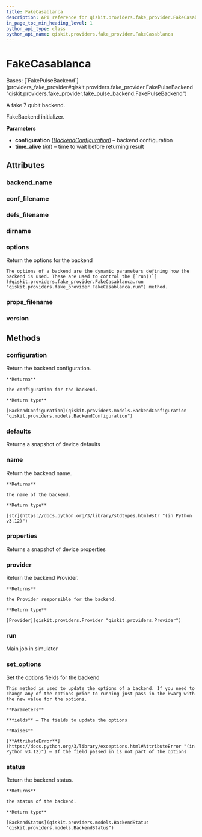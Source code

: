 ```yaml
---
title: FakeCasablanca
description: API reference for qiskit.providers.fake_provider.FakeCasablanca
in_page_toc_min_heading_level: 1
python_api_type: class
python_api_name: qiskit.providers.fake_provider.FakeCasablanca
---
```


# FakeCasablanca

<Class id="qiskit.providers.fake_provider.FakeCasablanca" isDedicatedPage={true} github="https://github.com/qiskit/qiskit/tree/stable/0.45/qiskit/providers/fake_provider/backends/casablanca/fake_casablanca.py" signature="qiskit.providers.fake_provider.FakeCasablanca">
  Bases: [`FakePulseBackend`](providers_fake_provider#qiskit.providers.fake_provider.FakePulseBackend "qiskit.providers.fake_provider.fake_pulse_backend.FakePulseBackend")

  A fake 7 qubit backend.

  FakeBackend initializer.

  **Parameters**

  *   **configuration** ([*BackendConfiguration*](qiskit.providers.models.BackendConfiguration "qiskit.providers.models.BackendConfiguration")) – backend configuration
  *   **time\_alive** ([*int*](https://docs.python.org/3/library/functions.html#int "(in Python v3.12)")) – time to wait before returning result

  ## Attributes

  ### backend\_name

  <Attribute id="qiskit.providers.fake_provider.FakeCasablanca.backend_name" name="backend_name" attributeValue="'fake_casablanca'" />

  ### conf\_filename

  <Attribute id="qiskit.providers.fake_provider.FakeCasablanca.conf_filename" name="conf_filename" attributeValue="'conf_casablanca.json'" />

  ### defs\_filename

  <Attribute id="qiskit.providers.fake_provider.FakeCasablanca.defs_filename" name="defs_filename" attributeValue="'defs_casablanca.json'" />

  ### dirname

  <Attribute id="qiskit.providers.fake_provider.FakeCasablanca.dirname" name="dirname" attributeValue="'/home/runner/work/qiskit/qiskit/qiskit/providers/fake_provider/backends/casablanca'" />

  ### options

  <Attribute id="qiskit.providers.fake_provider.FakeCasablanca.options" name="options">
    Return the options for the backend

    The options of a backend are the dynamic parameters defining how the backend is used. These are used to control the [`run()`](#qiskit.providers.fake_provider.FakeCasablanca.run "qiskit.providers.fake_provider.FakeCasablanca.run") method.
  </Attribute>

  ### props\_filename

  <Attribute id="qiskit.providers.fake_provider.FakeCasablanca.props_filename" name="props_filename" attributeValue="'props_casablanca.json'" />

  ### version

  <Attribute id="qiskit.providers.fake_provider.FakeCasablanca.version" name="version" attributeValue="1" />

  ## Methods

  ### configuration

  <Function id="qiskit.providers.fake_provider.FakeCasablanca.configuration" name="configuration" signature="configuration()">
    Return the backend configuration.

    **Returns**

    the configuration for the backend.

    **Return type**

    [BackendConfiguration](qiskit.providers.models.BackendConfiguration "qiskit.providers.models.BackendConfiguration")
  </Function>

  ### defaults

  <Function id="qiskit.providers.fake_provider.FakeCasablanca.defaults" name="defaults" signature="defaults()">
    Returns a snapshot of device defaults
  </Function>

  ### name

  <Function id="qiskit.providers.fake_provider.FakeCasablanca.name" name="name" signature="name()">
    Return the backend name.

    **Returns**

    the name of the backend.

    **Return type**

    [str](https://docs.python.org/3/library/stdtypes.html#str "(in Python v3.12)")
  </Function>

  ### properties

  <Function id="qiskit.providers.fake_provider.FakeCasablanca.properties" name="properties" signature="properties()">
    Returns a snapshot of device properties
  </Function>

  ### provider

  <Function id="qiskit.providers.fake_provider.FakeCasablanca.provider" name="provider" signature="provider()">
    Return the backend Provider.

    **Returns**

    the Provider responsible for the backend.

    **Return type**

    [Provider](qiskit.providers.Provider "qiskit.providers.Provider")
  </Function>

  ### run

  <Function id="qiskit.providers.fake_provider.FakeCasablanca.run" name="run" signature="run(run_input, **kwargs)">
    Main job in simulator
  </Function>

  ### set\_options

  <Function id="qiskit.providers.fake_provider.FakeCasablanca.set_options" name="set_options" signature="set_options(**fields)">
    Set the options fields for the backend

    This method is used to update the options of a backend. If you need to change any of the options prior to running just pass in the kwarg with the new value for the options.

    **Parameters**

    **fields** – The fields to update the options

    **Raises**

    [**AttributeError**](https://docs.python.org/3/library/exceptions.html#AttributeError "(in Python v3.12)") – If the field passed in is not part of the options
  </Function>

  ### status

  <Function id="qiskit.providers.fake_provider.FakeCasablanca.status" name="status" signature="status()">
    Return the backend status.

    **Returns**

    the status of the backend.

    **Return type**

    [BackendStatus](qiskit.providers.models.BackendStatus "qiskit.providers.models.BackendStatus")
  </Function>
</Class>

